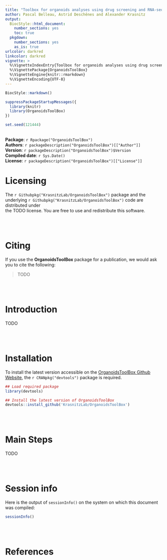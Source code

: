 ```yaml
---
title: "Toolbox for organoids analyses using drug screening and RNA-sequencing"
author: Pascal Belleau, Astrid Deschênes and Alexander Krasnitz
output:
  BiocStyle::html_document:
    number_sections: yes
    toc: true
  pkgdown:
    number_sections: yes
    as_is: true
urlcolor: darkred
linkcolor: darkred
vignette: >
  %\VignetteIndexEntry{Toolbox for organoids analyses using drug screening and RNA-sequencing}
  %\VignettePackage{OrganoidsToolBox}
  %\VignetteEngine{knitr::rmarkdown}
  %\VignetteEncoding{UTF-8}
---
```


```r
BiocStyle::markdown()

suppressPackageStartupMessages({
  library(knitr)
  library(OrganoidsToolBox)
})

set.seed(121444)
```

<br />
**Package**: `r Rpackage("OrganoidsToolBox")`<br />
**Authors**: `r packageDescription("OrganoidsToolBox")[["Author"]]`<br />
**Version**: `r packageDescription("OrganoidsToolBox")$Version`<br />
**Compiled date**: `r Sys.Date()`<br />
**License**: `r packageDescription("OrganoidsToolBox")[["License"]]`<br />


# Licensing 

The `r Githubpkg("KrasnitzLab/OrganoidsToolBox")` package and the underlying 
`r Githubpkg("KrasnitzLab/OrganoidsToolBox")` code are distributed under  
the TODO license. You are free to use and 
redistribute this software.  

<br>
<br>

# Citing

If you use the **OrganoidsToolBox** package for a publication, we would ask 
you to cite the following:

> TODO 

<br>
<br>

# Introduction
TODO

<br>
<br>

# Installation

To install the latest version accessible on the 
[OrganoidsToolBox Github Website](https://github.com/KrasnitzLab/OrganoidsToolBox "OrganoidsToolBox Github Site"), 
the `r CRANpkg("devtools")` package is required.

```r
## Load required package
library(devtools)

## Install the latest version of OrganoidsToolBox
devtools::install_github('KrasnitzLab/OrganoidsToolBox')
```

<br>
<br>


# Main Steps

TODO


<br>
<br>

# Session info

Here is the output of `sessionInfo()` on the system on which this document was 
compiled:

```r
sessionInfo()
```

<br>
<br>


# References

